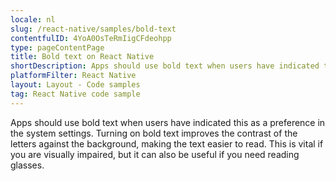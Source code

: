 ```yaml
---
locale: nl
slug: /react-native/samples/bold-text
contentfulID: 4YoA0OsTeRmIigCFdeohpp
type: pageContentPage
title: Bold text on React Native
shortDescription: Apps should use bold text when users have indicated this as a preference in the system settings.
platformFilter: React Native
layout: Layout - Code samples
tag: React Native code sample
---
```


Apps should use bold text when users have indicated this as a preference in the system settings. Turning on bold text improves the contrast of the letters against the background, making the text easier to read. This is vital if you are visually impaired, but it can also be useful if you need reading glasses.

<CodeSample id="text-bold" locale="nl" platform="react native"/>